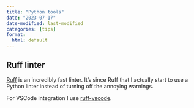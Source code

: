 ```yaml
---
title: "Python tools"
date: "2023-07-17"
date-modified: last-modified
categories: [tips]
format:
  html: default
---
```


## Ruff linter

[Ruff](https://github.com/astral-sh/ruff) is an incredibly fast linter. It's since Ruff that I actually start to use a Python linter instead of turning off the annoying warnings.

For VSCode integration I use [ruff-vscode](https://github.com/astral-sh/ruff-vscode).



